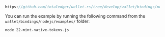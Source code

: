 ```js reference
https://github.com/iotaledger/wallet.rs/tree/develop/wallet/bindings/nodejs/examples/22-mint-native-tokens.js
```

You can run the example by running the following command from the `wallet/bindings/nodejs/examples/` folder:

```bash
node 22-mint-native-tokens.js
```
